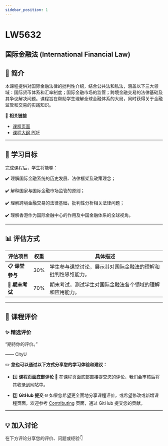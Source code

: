 ```yaml
---
sidebar_position: 1
---
```


# LW5632
## 国际金融法 (International Financial Law)

## **📘 简介**
本课程提供对国际金融法律的批判性介绍，结合公共法和私法，涵盖以下三大领域：国际货币体系和汇率制度；国际金融市场的监管；跨境金融交易的法律基础及其争议解决问题。课程旨在帮助学生理解全球金融体系的大局，同时获得关于金融监管和交易的实践知识。

🔗 **相关链接**
- [课程页面](https://www.cityu.edu.hk/catalogue/pg/202425/course/LW5632.htm)
- [课程大纲 PDF](https://www.cityu.edu.hk/catalogue/pg/202425/course/LW5632.pdf)

---

## **🎯 学习目标**

完成课程后，学生将能够：

✔️ 理解国际金融系统的历史发展、法律框架及政策理念；

✔️ 解释国家与国际金融市场监管的原则；

✔️ 理解跨境金融交易的法律基础，批判性分析相关法律问题；

✔️ 理解香港作为国际金融中心的作用及中国金融体系的全球视角。

---

## **📊 评估方式**

| **评估项目**         | **权重** | **具体描述**                                                                                       |
|---------------------|---------|---------------------------------------------------------------------------------------------------|
| **📋 课堂参与**       | 30%     | 学生参与课堂讨论，展示其对国际金融法的理解和批判性思维能力。                                      |
| **📂 期末考试**       | 70%     | 期末考试，测试学生对国际金融法各个领域的理解和应用能力。                                             |

---

## **💬 课程评价**

### ✨ **精选评价**
<div className={commentStyles.commentBox}>
    <p className={commentStyles.commentText}>
        “期待你的评价。”
    </p>
    <p className={commentStyles.commentAuthor}>—— CityU</p>
</div>

✏️ **您也可以通过以下方式分享您的学习体验和建议：**

- 1️⃣ **课程页面底部评论**
💬 在课程页面底部直接提交您的评论，我们会审核后将其收录到网站中。

- 2️⃣ **GitHub 提交**
🌐 如果您希望更全面地分享课程评价，或希望修改或新增课程页面，欢迎参考 [Contributing](https://penjc.github.io/CityU/contributing) 页面，通过 GitHub 提交您的贡献。

---

## **💡 加入讨论**

在下方评论分享您的评价、问题或经验👇
<Utterances />
